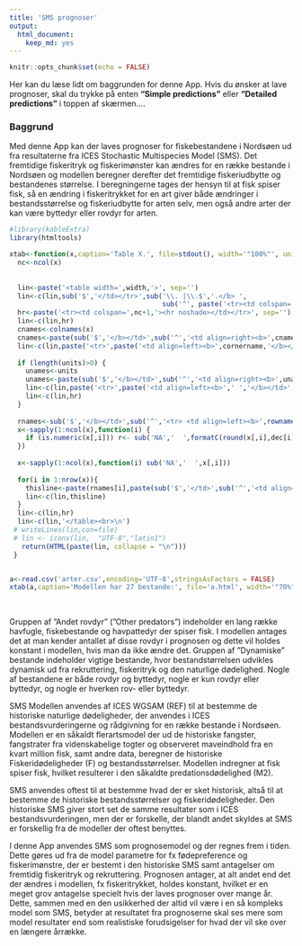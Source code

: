 ```yaml
---
title: 'SMS prognoser'
output:
  html_document:
    keep_md: yes
---
```


```r
knitr::opts_chunk$set(echo = FALSE)
```
Her kan du læse lidt om baggrunden for denne App. Hvis du ønsker at lave prognoser, skal du trykke på enten **"Simple predictions"** eller **"Detailed predictions"** i toppen af skærmen.... 

### Baggrund
Med denne App kan der laves prognoser for fiskebestandene i Nordsøen ud fra resultaterne fra ICES Stochastic Multispecies Model (SMS). Det fremtidige fiskeritryk og fiskerimønster kan ændres for en række bestande i Nordsøen og modellen beregner derefter det fremtidige fiskeriudbytte og bestandenes størrelse. I beregningerne tages der hensyn til at fisk spiser fisk, så en ændring i fiskeritrykket for en art giver både ændringer i bestandsstørrelse og fiskeriudbytte for arten selv, men også andre arter der kan være byttedyr eller rovdyr for arten.




```r
#library(kableExtra)
library(htmltools)

xtab<-function(x,caption='Table X.', file=stdout(), width='"100%"', units=NULL,cornername='', dec=rep(1,ncol(x))){
  nc<-ncol(x)
 
  
  lin<-paste('<table width=',width,'>', sep='')
  lin<-c(lin,sub('$','</td></tr>',sub('\\. |\\.$','.</b> ',
                                      sub('^', paste('<tr><td colspan=',nc+1,'><b>',sep=''), caption))))
  hr<-paste('<tr><td colspan=',nc+1,'><hr noshade></td></tr>', sep='')
  lin<-c(lin,hr)
  cnames<-colnames(x)
  cnames<-paste(sub('$','</b></td>',sub('^','<td align=right><b>',cnames)), collapse='\t')
  lin<-c(lin,paste('<tr>',paste('<td align=left><b>',cornername,'</b></td>',sep=''),cnames,'</tr>'))
  
  if (length(units)>0) {
    unames<-units
    unames<-paste(sub('$','</b></td>',sub('^','<td align=right><b>',unames)), collapse='\t')
    lin<-c(lin,paste('<tr>',paste('<td align=left><b>',' ','</b></td>',sep=''),unames,'</tr>'))
    lin<-c(lin,hr)
  }
  
  rnames<-sub('$','</b></td>',sub('^','<tr> <td align=left><b>',rownames(x)))
  x<-sapply(1:ncol(x),function(i) {
    if (is.numeric(x[,i])) r<- sub('NA','  ',formatC(round(x[,i],dec[i]),digits=dec[i], format='f')) else r<-x[,i] 
  })
  
  x<-sapply(1:ncol(x),function(i) sub('NA','  ',x[,i]))
  
  for(i in 1:nrow(x)){
    thisline<-paste(rnames[i],paste(sub('$','</td>',sub('^','<td align=right>',x[i,])), collapse='\t'),'</tr>', sep='')
    lin<-c(lin,thisline)
  }
  lin<-c(lin,hr)
  lin<-c(lin,'</table><br>\n')
 # writeLines(lin,con=file)
 # lin <- iconv(lin,  "UTF-8","latin1")
   return(HTML(paste(lin, collapse = "\n")))
 }


a<-read.csv('arter.csv',encoding='UTF-8',stringsAsFactors = FALSE)
xtab(a,caption='Modellen har 27 bestande:', file='a.html', width='"70%"', units=NULL,cornername='', dec=rep(1,ncol(x)))

```
<br>

Gruppen af ”Andet rovdyr” (”Other predators”) indeholder en lang række havfugle, fiskebestande og havpattedyr der spiser fisk. I modellen antages det at man kender antallet af disse rovdyr i prognosen og dette vil holdes konstant i modellen, hvis man da ikke ændre det. Gruppen af ”Dynamiske” bestande indeholder vigtige bestande, hvor bestandstørrelsen udvikles dynamisk ud fra rekruttering, fiskeritryk og den naturlige dødelighed. Nogle af bestandene er både rovdyr og byttedyr, nogle er kun rovdyr eller byttedyr, og nogle er hverken rov- eller byttedyr. 

SMS Modellen anvendes af ICES WGSAM (REF) til at bestemme de historiske naturlige dødeligheder, der anvendes i ICES bestandsvurderingerne og rådgivning for en række bestande i Nordsøen. Modellen er en såkaldt flerartsmodel der ud de historiske fangster, fangstrater fra videnskabelige togter og observeret maveindhold fra en kvart million fisk, samt andre data, beregner de historiske Fiskeridødeligheder (F) og bestandsstørrelser. Modellen indregner at fisk spiser fisk, hvilket resulterer i den såkaldte predationsdødelighed (M2). 

SMS anvendes oftest til at bestemme hvad der er sket historisk, altså til at bestemme de historiske bestandsstørrelser og fiskeridødeligheder. Den historiske SMS giver stort set de samme resultater som i ICES bestandsvurderingen, men der er forskelle, der blandt andet skyldes at SMS er forskellig fra de modeller der oftest benyttes. 

I denne App anvendes SMS som prognosemodel og der regnes frem i tiden. Dette gøres ud fra de model parametre for fx fødepreference og fiskerimønstre, der er bestemt i den historiske SMS samt antagelser om fremtidig fiskeritryk og rekruttering. Prognosen antager, at alt andet end det der ændres i modellen, fx fiskeritrykket, holdes konstant, hvilket er en meget grov antagelse specielt hvis der laves prognoser over mange år. Dette, sammen med en den usikkerhed der altid vil være i en så kompleks model som SMS, betyder at resultatet fra prognoserne skal ses mere som model resultater end som realistiske forudsigelser for hvad der vil ske over en længere årrække.
